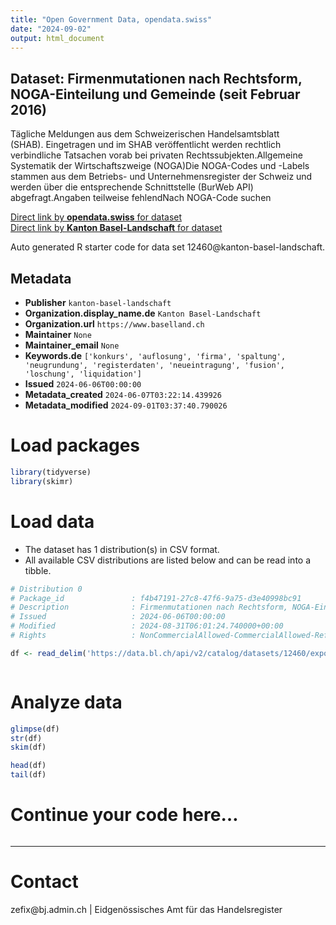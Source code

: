 ```yaml
---
title: "Open Government Data, opendata.swiss"
date: "2024-09-02"
output: html_document
---
```


## Dataset: Firmenmutationen nach Rechtsform, NOGA-Einteilung und Gemeinde (seit Februar 2016)

Tägliche Meldungen aus dem Schweizerischen Handelsamtsblatt (SHAB). Eingetragen und im SHAB veröffentlicht werden rechtlich verbindliche Tatsachen vorab bei privaten Rechtssubjekten.Allgemeine Systematik der Wirtschaftszweige (NOGA)Die NOGA-Codes und -Labels stammen aus dem Betriebs- und Unternehmensregister der Schweiz und werden über die entsprechende Schnittstelle (BurWeb API) abgefragt.Angaben teilweise fehlendNach NOGA-Code suchen

[Direct link by **opendata.swiss** for dataset](https://opendata.swiss/de/dataset/firmenmutationen-nach-rechtsform-noga-einteilung-und-gemeinde-seit-februar-2016)<br>
[Direct link by **Kanton Basel-Landschaft** for dataset](https://data.bl.ch/explore/dataset/12460/)

Auto generated R starter code for data set 12460@kanton-basel-landschaft.

## Metadata

- **Publisher** `kanton-basel-landschaft`
- **Organization.display_name.de** `Kanton Basel-Landschaft`
- **Organization.url** `https://www.baselland.ch`
- **Maintainer** `None`
- **Maintainer_email** `None`
- **Keywords.de** `['konkurs', 'auflosung', 'firma', 'spaltung', 'neugrundung', 'registerdaten', 'neueintragung', 'fusion', 'loschung', 'liquidation']`
- **Issued** `2024-06-06T00:00:00`
- **Metadata_created** `2024-06-07T03:22:14.439926`
- **Metadata_modified** `2024-09-01T03:37:40.790026`


# Load packages

```r

library(tidyverse)
library(skimr)

```

# Load data

-   The dataset has 1 distribution(s) in CSV format.
-   All available CSV distributions are listed below and can be read into a tibble.

```r

# Distribution 0
# Package_id               : f4b47191-27c8-47f6-9a75-d3e40998bc91
# Description              : Firmenmutationen nach Rechtsform, NOGA-Einteilung und Gemeinde (seit Februar 2016) (csv)
# Issued                   : 2024-06-06T00:00:00
# Modified                 : 2024-08-31T06:01:24.740000+00:00
# Rights                   : NonCommercialAllowed-CommercialAllowed-ReferenceRequired

df <- read_delim('https://data.bl.ch/api/v2/catalog/datasets/12460/exports/csv?use_labels=true')



```

# Analyze data

```r

glimpse(df)
str(df)
skim(df)

head(df)
tail(df)

```

# Continue your code here...

```r

```

------------------------------------------------------------------------

# Contact

zefix@bj.admin.ch | Eidgenössisches Amt für das Handelsregister
